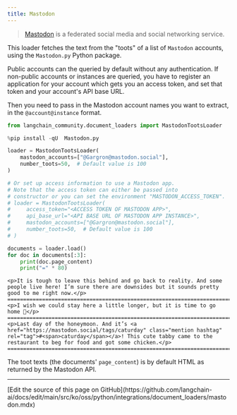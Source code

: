```yaml
---
title: Mastodon
---
```


>[Mastodon](https://joinmastodon.org/) is a federated social media and social networking service.

This loader fetches the text from the "toots" of a list of `Mastodon` accounts, using the `Mastodon.py` Python package.

Public accounts can the queried by default without any authentication. If non-public accounts or instances are queried, you have to register an application for your account which gets you an access token, and set that token and your account's API base URL.

Then you need to pass in the Mastodon account names you want to extract, in the `@account@instance` format.

```python
from langchain_community.document_loaders import MastodonTootsLoader
```

```python
%pip install -qU  Mastodon.py
```

```python
loader = MastodonTootsLoader(
    mastodon_accounts=["@Gargron@mastodon.social"],
    number_toots=50,  # Default value is 100
)

# Or set up access information to use a Mastodon app.
# Note that the access token can either be passed into
# constructor or you can set the environment "MASTODON_ACCESS_TOKEN".
# loader = MastodonTootsLoader(
#     access_token="<ACCESS TOKEN OF MASTODON APP>",
#     api_base_url="<API BASE URL OF MASTODON APP INSTANCE>",
#     mastodon_accounts=["@Gargron@mastodon.social"],
#     number_toots=50,  # Default value is 100
# )
```

```python
documents = loader.load()
for doc in documents[:3]:
    print(doc.page_content)
    print("=" * 80)
```

```output
<p>It is tough to leave this behind and go back to reality. And some people live here! I’m sure there are downsides but it sounds pretty good to me right now.</p>
================================================================================
<p>I wish we could stay here a little longer, but it is time to go home 🥲</p>
================================================================================
<p>Last day of the honeymoon. And it’s <a href="https://mastodon.social/tags/caturday" class="mention hashtag" rel="tag">#<span>caturday</span></a>! This cute tabby came to the restaurant to beg for food and got some chicken.</p>
================================================================================
```

The toot texts (the documents' `page_content`) is by default HTML as returned by the Mastodon API.

---

<Callout icon="pen-to-square" iconType="regular">
  [Edit the source of this page on GitHub](https://github.com/langchain-ai/docs/edit/main/src/ko/oss/python/integrations/document_loaders/mastodon.mdx)
</Callout>
